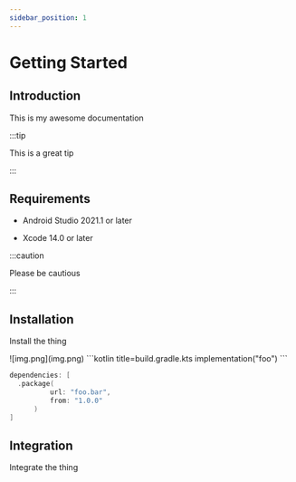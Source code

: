 ```yaml
---
sidebar_position: 1
---
```



# Getting Started

## Introduction

This is my awesome documentation

:::tip

This is a great tip

:::

## Requirements

<Tabs>
  <TabItem value="android" label="Android" default>

<ul>
    <li>Android Studio 2021.1 or later</li>

</ul>

  </TabItem>
  <TabItem value="ios" label="iOS">

<ul>
    <li>Xcode 14.0 or later</li>
</ul>

  </TabItem>

</Tabs>

:::caution

Please be cautious

:::

## Installation

Install the thing

<Tabs>
  <TabItem value="android" label="Android" default>
        ![img.png](img.png)
        ```kotlin title=build.gradle.kts
  implementation("foo")
```

  </TabItem>
  <TabItem value="ios" label="iOS">

  ```swift title=Package.swift
  dependencies: [
    .package(
            url: "foo.bar",
            from: "1.0.0"
        )
  ]
```

  </TabItem>
</Tabs>

## Integration

Integrate the thing